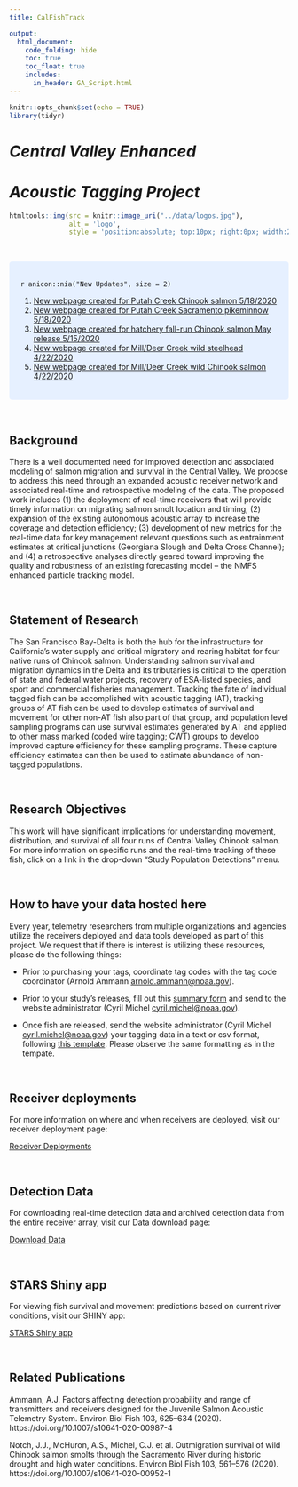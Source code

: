 ```yaml
---
title: CalFishTrack

output:
  html_document:
    code_folding: hide
    toc: true
    toc_float: true
    includes:
      in_header: GA_Script.html
---
```

```r
knitr::opts_chunk$set(echo = TRUE)
library(tidyr)
```


#  *Central Valley Enhanced*
#  *Acoustic Tagging Project*
```r
htmltools::img(src = knitr::image_uri("../data/logos.jpg"), 
               alt = 'logo', 
               style = 'position:absolute; top:10px; right:0px; width:200px;')

```

<br/>

<style>
div.blue { background-color:#e6f0ff; border-radius: 5px; padding: 20px;}
</style>
<div class = "blue">

`r anicon::nia("New Updates", size = 2)`

1. [New webpage created for Putah Creek Chinook salmon 5/18/2020](https://calfishtrack.github.io/real-time/pagePutahCk_CHN_2020.html)
2. [New webpage created for Putah Creek Sacramento pikeminnow 5/18/2020](https://calfishtrack.github.io/real-time/pagePutahCk_PKM_2020.html)
3. [New webpage created for hatchery fall-run Chinook salmon May release 5/15/2020](https://calfishtrack.github.io/real-time/pageCNFH_FMR_2020.html)
4. [New webpage created for Mill/Deer Creek wild steelhead 4/22/2020](https://calfishtrack.github.io/real-time/pageMD_SH_W_S2020.html)
5. [New webpage created for Mill/Deer Creek wild Chinook salmon 4/22/2020](https://calfishtrack.github.io/real-time/pageMD_CH_W_S2020.html)





</div>
    
<br/>

## Background

There is a well documented need for improved detection and associated modeling of salmon migration and survival in the Central Valley. We propose to address this need through an expanded acoustic receiver network and associated real-time and retrospective modeling of the data. The proposed work includes (1) the deployment of real-time receivers that will provide timely information on migrating salmon smolt location and timing, (2) expansion of the existing autonomous acoustic array to increase the coverage and detection efficiency; (3) development of new metrics for the real-time data for key management relevant questions such as entrainment estimates at critical junctions (Georgiana Slough and Delta Cross Channel); and (4) a retrospective analyses directly geared toward improving the quality and robustness of an existing forecasting model -- the NMFS enhanced particle tracking model.

<br />

## Statement of Research

The San Francisco Bay-Delta is both the hub for the infrastructure for California&rsquo;s water supply and critical migratory and rearing habitat for four native runs of Chinook salmon. Understanding salmon survival and migration dynamics in the Delta and its tributaries is critical to the operation of state and federal water projects, recovery of ESA-listed species, and sport and commercial fisheries management. Tracking the fate of individual tagged fish can be accomplished with acoustic tagging (AT), tracking groups of AT fish can be used to develop estimates of survival and movement for other non-AT fish also part of that group, and population level sampling programs can use survival estimates generated by AT and applied to other mass marked (coded wire tagging; CWT) groups to develop improved capture efficiency for these sampling programs.  These capture efficiency estimates can then be used to estimate abundance of non-tagged populations. 

<br />

## Research Objectives 

This work will have significant implications for understanding movement, distribution, and survival of all four runs of Central Valley Chinook salmon. For more information on specific runs and the real-time tracking of these fish, click on a link in the drop-down "Study Population Detections" menu.

<br />

## How to have your data hosted here

Every year, telemetry researchers from multiple organizations and agencies utilize the receivers deployed and data tools developed as part of this project. We request that if there is interest is utilizing these resources, please do the following things:

* Prior to purchasing your tags, coordinate tag codes with the tag code coordinator (Arnold Ammann <arnold.ammann@noaa.gov>).

* Prior to your study's releases, fill out this [summary form](https://github.com/CalFishTrack/real-time/blob/master/data/Telemetry_Study_Summary_Framework_BlankTemplate.docx?raw=true) and send to the website administrator (Cyril Michel <cyril.michel@noaa.gov>).

* Once fish are released, send the website administrator (Cyril Michel <cyril.michel@noaa.gov>) your tagging data in a text or csv format, following [this template](https://github.com/CalFishTrack/real-time/blob/master/data/tagging_data_template.txt?raw=true). Please observe the same formatting as in the tempate.

<br />

## Receiver deployments

For more information on where and when receivers are deployed, visit our receiver deployment page:

[Receiver Deployments](https://calfishtrack.github.io/real-time/pageDEPLOY.html)

<br />


## Detection Data

For downloading real-time detection data and archived detection data from the entire receiver array, visit our Data download page:

[Download Data](https://calfishtrack.github.io/real-time/pageRealtime_download.html)

<br />

## STARS Shiny app

For viewing fish survival and movement predictions based on current river conditions, visit our SHINY app:

[STARS Shiny app](http://oceanview.pfeg.noaa.gov/shiny/FED/CalFishTrack)

<br />

## Related Publications

Ammann, A.J. Factors affecting detection probability and range of transmitters and receivers designed for the Juvenile Salmon Acoustic Telemetry System. Environ Biol Fish 103, 625–634 (2020). https://doi.org/10.1007/s10641-020-00987-4

Notch, J.J., McHuron, A.S., Michel, C.J. et al. Outmigration survival of wild Chinook salmon smolts through the Sacramento River during historic drought and high water conditions. Environ Biol Fish 103, 561–576 (2020). https://doi.org/10.1007/s10641-020-00952-1

<br />
